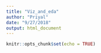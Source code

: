 ```yaml
---
title: "Viz_and_eda"
author: "Priyal"
date: "9/27/2018"
output: html_document
---
```


```r
knitr::opts_chunk$set(echo = TRUE)
```

